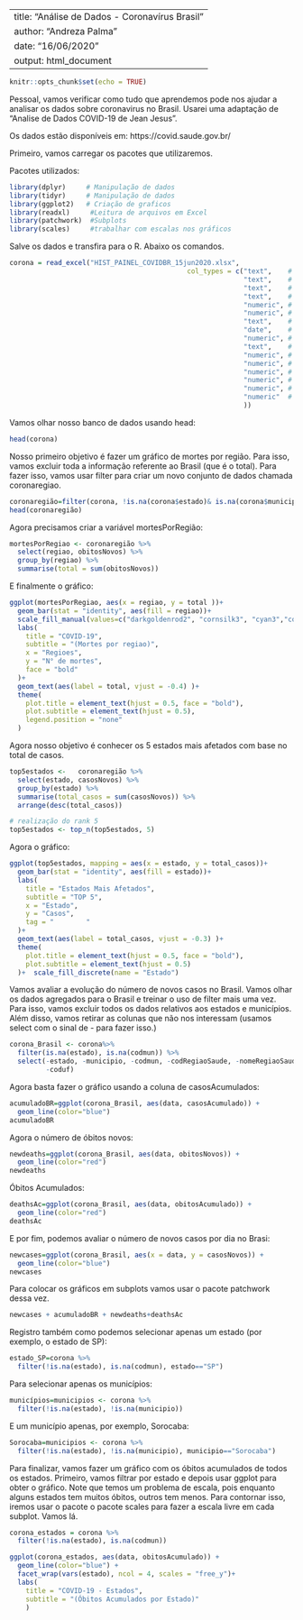 
---
title: "Análise de Dados - Coronavírus Brasil"
author: "Andreza Palma"
date: "16/06/2020"
output: html_document
---


```{r setup, include=FALSE}
knitr::opts_chunk$set(echo = TRUE)
```


Pessoal, vamos verificar como tudo que aprendemos pode nos ajudar a analisar os dados sobre coronavirus no Brasil. Usarei uma adaptação de "Analise de Dados COVID-19 de Jean Jesus".

Os dados estão disponíveis em: https://covid.saude.gov.br/

Primeiro, vamos carregar os pacotes que utilizaremos.

Pacotes utilizados:

```{r}
library(dplyr)     # Manipulação de dados 
library(tidyr)     # Manipulação de dados
library(ggplot2)   # Criação de graficos
library(readxl)     #Leitura de arquivos em Excel
library(patchwork)  #Subplots
library(scales)     #trabalhar com escalas nos gráficos

```


Salve os dados e transfira para o R. Abaixo os comandos. 
 
```{r}

corona = read_excel("HIST_PAINEL_COVIDBR_15jun2020.xlsx", 
                                            col_types = c("text",    # Regiao
                                                          "text",    # Estado
                                                          "text",    # Municipio
                                                          "text",    # coduf
                                                          "numeric", # codmun
                                                          "numeric", # codRegiaoSaude
                                                          "text",    # nomeRegiaoSaude
                                                          "date",    # data
                                                          "numeric", # semanaEpi
                                                          "text",    # populacaoTCU2019
                                                          "numeric", # casosAcumulado
                                                          "numeric", # casosNovos
                                                          "numeric", # obitosAcumulado
                                                          "numeric", # obitosNovos
                                                          "numeric", # Recuperadosnovos
                                                          "numeric"  # emAcompanhamentoNovos
                                                          ))


```


Vamos olhar nosso banco de dados usando head:

```{r}
head(corona)
```

Nosso primeiro objetivo é fazer um gráfico de mortes por região. Para isso, vamos excluir toda a informação referente ao Brasil (que é o total). Para fazer isso, vamos usar filter para criar um novo conjunto de dados chamada coronaregiao. 

```{r}
coronaregião=filter(corona, !is.na(corona$estado)& is.na(corona$municipio))
head(coronaregião)
```

Agora precisamos criar a variável mortesPorRegião:

```{r}
mortesPorRegiao <- coronaregião %>%
  select(regiao, obitosNovos) %>%
  group_by(regiao) %>%
  summarise(total = sum(obitosNovos))
```

E finalmente o gráfico:
```{r}
ggplot(mortesPorRegiao, aes(x = regiao, y = total ))+ 
  geom_bar(stat = "identity", aes(fill = regiao))+
  scale_fill_manual(values=c("darkgoldenrod2", "cornsilk3", "cyan3","coral2","brown4"))+
  labs(
    title = "COVID-19",
    subtitle = "(Mortes por regiao)",
    x = "Regioes",
    y = "N° de mortes",
    face = "bold"
  )+
  geom_text(aes(label = total, vjust = -0.4) )+
  theme(
    plot.title = element_text(hjust = 0.5, face = "bold"),
    plot.subtitle = element_text(hjust = 0.5),
    legend.position = "none"
  )
```

Agora nosso objetivo é conhecer os 5 estados mais afetados com base no total de casos. 

```{r}
top5estados <-   coronaregião %>%
  select(estado, casosNovos) %>%
  group_by(estado) %>%
  summarise(total_casos = sum(casosNovos)) %>%
  arrange(desc(total_casos))

# realização do rank 5 
top5estados <- top_n(top5estados, 5)
```

Agora o gráfico:

```{r}
ggplot(top5estados, mapping = aes(x = estado, y = total_casos))+
  geom_bar(stat = "identity", aes(fill = estado))+
  labs(
    title = "Estados Mais Afetados",
    subtitle = "TOP 5",
    x = "Estado",
    y = "Casos",
    tag = "        "
  )+
  geom_text(aes(label = total_casos, vjust = -0.3) )+
  theme(
    plot.title = element_text(hjust = 0.5, face = "bold"),
    plot.subtitle = element_text(hjust = 0.5)
  )+  scale_fill_discrete(name = "Estado")
```

Vamos avaliar a evolução do número de novos casos no Brasil. Vamos olhar os dados agregados para o Brasil e treinar o uso de filter mais uma vez. Para isso, vamos excluir todos os dados relativos aos estados e municípios. Além disso, vamos retirar as colunas que não nos interessam (usamos select com o sinal de - para fazer isso.)

```{r}
corona_Brasil <- corona%>%
  filter(is.na(estado), is.na(codmun)) %>%
  select(-estado, -municipio, -codmun, -codRegiaoSaude, -nomeRegiaoSaude,
         -coduf)


```

Agora basta fazer o gráfico usando a coluna de casosAcumulados:

```{r}
acumuladoBR=ggplot(corona_Brasil, aes(data, casosAcumulado)) +
  geom_line(color="blue")
acumuladoBR
```

Agora o número de óbitos novos:

```{r}
newdeaths=ggplot(corona_Brasil, aes(data, obitosNovos)) +
  geom_line(color="red")
newdeaths
```

Óbitos Acumulados:

```{r}
deathsAc=ggplot(corona_Brasil, aes(data, obitosAcumulado)) +
  geom_line(color="red")
deathsAc
```

E por fim, podemos avaliar o número de novos casos por dia no Brasi:

```{r}
newcases=ggplot(corona_Brasil, aes(x = data, y = casosNovos)) +
  geom_line(color="blue")
newcases
```

Para colocar os gráficos em subplots vamos usar o pacote patchwork dessa vez.
```{r}
newcases + acumuladoBR + newdeaths+deathsAc
```

Registro também como podemos selecionar apenas um estado (por exemplo, o estado de SP):

```{r}
estado_SP=corona %>%
  filter(!is.na(estado), is.na(codmun), estado=="SP")

```

Para selecionar apenas os municípios:

```{r}
municípios=municipios <- corona %>%
  filter(!is.na(estado), !is.na(municipio))
```

E um município apenas, por exemplo, Sorocaba:


```{r}
Sorocaba=municipios <- corona %>%
  filter(!is.na(estado), !is.na(municipio), municipio=="Sorocaba")
```

Para finalizar, vamos fazer um gráfico com os óbitos acumulados de todos os estados. 
Primeiro, vamos filtrar por estado e depois usar ggplot para obter o gráfico. Note que temos um problema de escala, pois enquanto alguns estados tem muitos óbitos, outros tem menos. Para contornar isso, iremos usar o pacote o pacote scales para fazer a escala livre em cada subplot.  Vamos lá.

```{r}
corona_estados = corona %>%
  filter(!is.na(estado), is.na(codmun))

ggplot(corona_estados, aes(data, obitosAcumulado)) +
  geom_line(color="blue") +
  facet_wrap(vars(estado), ncol = 4, scales = "free_y")+
  labs(
    title = "COVID-19 - Estados",
    subtitle = "(Óbitos Acumulados por Estado)"
    )
```



